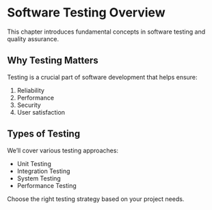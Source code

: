 # Software Testing Overview

This chapter introduces fundamental concepts in software testing and quality assurance.

## Why Testing Matters

Testing is a crucial part of software development that helps ensure:

1. Reliability
2. Performance
3. Security
4. User satisfaction

## Types of Testing

We'll cover various testing approaches:

- Unit Testing
- Integration Testing
- System Testing
- Performance Testing

Choose the right testing strategy based on your project needs.
